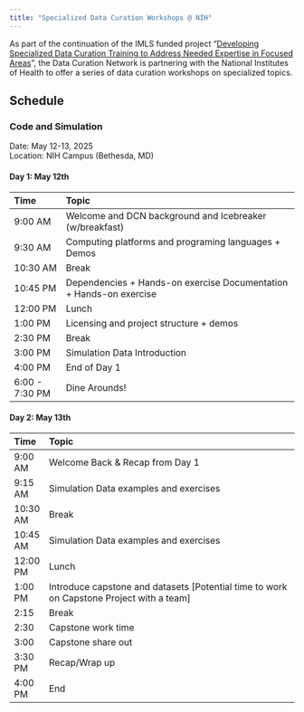 ```yaml
---
title: "Specialized Data Curation Workshops @ NIH"
---
```


As part of the continuation of the IMLS funded project “[Developing Specialized
Data Curation Training to Address Needed Expertise in Focused
Areas](https://datacurationnetwork.org/expanding-curation-training/)”, the Data
Curation Network is partnering with the National Institutes of Health to offer a
series of data curation workshops on specialized topics.

## Schedule

### Code and Simulation 

Date: May 12-13, 2025  
Location: NIH Campus (Bethesda, MD)

#### Day 1: May 12th

| Time            | Topic                                                                |
| :-------------- | :------------------------------------------------------------------- |
| 9:00 AM         | Welcome and DCN background and Icebreaker (w/breakfast)              |
| 9:30 AM         | Computing platforms and programing languages \+ Demos                |
| 10:30 AM        | Break                                                                |
| 10:45 PM        | Dependencies \+ Hands-on exercise Documentation \+ Hands-on exercise |
| 12:00 PM        | Lunch                                                                |
| 1:00 PM         | Licensing and project structure \+ demos                             |
| 2:30 PM         | Break                                                                |
| 3:00 PM         | Simulation Data Introduction                                         |
| 4:00 PM         | End of Day 1                                                         |
| 6:00 \- 7:30 PM | Dine Arounds\!                                                       |

#### Day 2: May 13th

| Time     | Topic                                                                                          |
| :------- | :--------------------------------------------------------------------------------------------- |
| 9:00 AM  | Welcome Back & Recap from Day 1                                                                |
| 9:15 AM  | Simulation Data examples and exercises                                                         |
| 10:30 AM | Break                                                                                          |
| 10:45 AM | Simulation Data examples and exercises                                                         |
| 12:00 PM | Lunch                                                                                          |
| 1:00 PM  | Introduce capstone and datasets \[Potential time to work on Capstone Project with a team\]     |
| 2:15     | Break                                                                                          |
| 2:30     | Capstone work time                                                                             |
| 3:00     | Capstone share out                                                                             |
| 3:30 PM  | Recap/Wrap up                                                                                  |
| 4:00 PM  | End |

